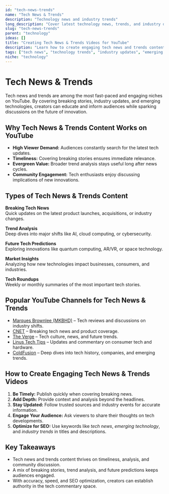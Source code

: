 ```yaml
---
id: "tech-news-trends"
name: "Tech News & Trends"
description: "Technology news and industry trends"
long_description: "Cover latest technology news, trends, and industry developments"
slug: "tech-news-trends"
parent: "technology"
ideas: []
title: "Creating Tech News & Trends Videos for YouTube"
description: "Learn how to create engaging tech news and trends content—covering breaking stories, industry updates, future technologies, and market insights."
tags: ["tech news", "technology trends", "industry updates", "emerging tech", "breaking tech stories", "future technology"]
niche: "technology"
---
```


# Tech News & Trends

Tech news and trends are among the most fast-paced and engaging niches on YouTube. By covering breaking stories, industry updates, and emerging technologies, creators can educate and inform audiences while sparking discussions on the future of innovation.

## Why Tech News & Trends Content Works on YouTube

- **High Viewer Demand:** Audiences constantly search for the latest tech updates.  
- **Timeliness:** Covering breaking stories ensures immediate relevance.  
- **Evergreen Value:** Broader trend analysis stays useful long after news cycles.  
- **Community Engagement:** Tech enthusiasts enjoy discussing implications of new innovations.  

## Types of Tech News & Trends Content

**Breaking Tech News**  
Quick updates on the latest product launches, acquisitions, or industry changes.  

**Trend Analysis**  
Deep dives into major shifts like AI, cloud computing, or cybersecurity.  

**Future Tech Predictions**  
Exploring innovations like quantum computing, AR/VR, or space technology.  

**Market Insights**  
Analyzing how new technologies impact businesses, consumers, and industries.  

**Tech Roundups**  
Weekly or monthly summaries of the most important tech stories.  

## Popular YouTube Channels for Tech News & Trends

- [Marques Brownlee (MKBHD)](https://www.youtube.com/@mkbhd) – Tech reviews and discussions on industry shifts.  
- [CNET](https://www.youtube.com/@CNET) – Breaking tech news and product coverage.  
- [The Verge](https://www.youtube.com/@theverge) – Tech culture, news, and future trends.  
- [Linus Tech Tips](https://www.youtube.com/@LinusTechTips) – Updates and commentary on consumer tech and hardware.  
- [ColdFusion](https://www.youtube.com/@ColdFusion) – Deep dives into tech history, companies, and emerging trends.  

## How to Create Engaging Tech News & Trends Videos

1. **Be Timely:** Publish quickly when covering breaking news.  
2. **Add Depth:** Provide context and analysis beyond the headlines.  
3. **Stay Updated:** Follow trusted sources and industry events for accurate information.  
4. **Engage Your Audience:** Ask viewers to share their thoughts on tech developments.  
5. **Optimize for SEO:** Use keywords like *tech news*, *emerging technology*, and *industry trends* in titles and descriptions.  

## Key Takeaways

- Tech news and trends content thrives on timeliness, analysis, and community discussion.  
- A mix of breaking stories, trend analysis, and future predictions keeps audiences engaged.  
- With accuracy, speed, and SEO optimization, creators can establish authority in the tech commentary space.  
